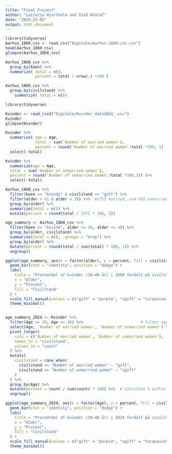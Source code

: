 ```yaml
---
title: "Final Project"
author: "Lucrezia Hjortholm and Zaid Khalaf"
date: "2025-23-05"
output: html_document
---
```


```r
library(tidyverse)
Aarhus_1860_csv <- read_csv("Digitale/Aarhus-1860-csv.csv")
head(Aarhus_1860_csv)
glimpse(Aarhus_1860_csv)
```


```r
Aarhus_1860_csv %>% 
  group_by(koen) %>% 
  summarize( total = n(),
             percent = total / nrow(.) *100 )
```

```r
Aarhus_1860_csv %>% 
  group_by(civilstand) %>% 
    summarize( total = n())

```


```r
library(tidyverse)

Kvinder <- read_csv2("Digitale/Kvinder_data2024_.csv")
Kvinder
glimpse(Kvinder)
```


```r
Kvinder %>% 
  summarize( age = Age,
             total = sum(`Number of married women`),
             percent = round(`Number of married women`/total *100, 1) ) %>% 
  select(-total)
```

```r
Kvinder %>% 
  summarize(age = Age,
  total = sum(`Number of unmarried women`),
  percent = round(`Number of unmarried women`/total *100,1)) %>% 
  select(-total)
```


```r
Aarhus_1860_csv %>% 
  filter(koen == "kvinde" & civilstand == "gift") %>%
  filter(alder < 41 & alder > 29) %>%  #2713 married, and 658 unmarried
  group_by(alder) %>% 
  summarize(total = n()) %>%
  mutate(percent = round(total / 3371 * 100, 1))

```
```r
age_summary <- Aarhus_1860_csv %>%
  filter(koen == "kvinde", alder >= 30, alder <= 40) %>%
  group_by(alder, civilstand) %>%
  summarise(total = n(), .groups = "drop") %>%
  group_by(alder) %>%
  mutate(percent = round(total / sum(total) * 100, 1)) %>%
  ungroup()
```


```r

ggplot(age_summary, aes(x = factor(alder), y = percent, fill = civilstand)) +
  geom_bar(stat = "identity", position = "dodge") +
  labs(
    title = "Procentdel af kvinder (30–40 år) i 1860 fordelt på civilstand",
    x = "Alder",
    y = "Procent",
    fill = "Civilstand"
  ) +
  scale_fill_manual(values = c("gift" = "purple", "ugift" = "turquoise")) +
  theme_minimal()



```


```r
age_summary_2024 <- Kvinder %>%
  filter(Age >= 30, Age <= 40) %>%                         # Filter age 30-40
  select(Age, `Number of married women`, `Number of unmarried women`) %>%  
  pivot_longer(
    cols = c(`Number of married women`, `Number of unmarried women`),  # Pivot to long format
    names_to = "civilstand",
    values_to = "count"
  ) %>%
  mutate(
    civilstand = case_when(
      civilstand == "Number of married women" ~ "gift",
      civilstand == "Number of unmarried women" ~ "ugift"
    )
  ) %>%
  group_by(Age) %>%
  mutate(percent = count / sum(count) * 100) %>%  # Calculate % within each age
  ungroup()
```



```r
ggplot(age_summary_2024, aes(x = factor(Age), y = percent, fill = civilstand)) +
  geom_bar(stat = "identity", position = "dodge") +
  labs(
    title = "Procentdel af kvinder (30–40 år) i 2024 fordelt på civilstand",
    x = "Alder",
    y = "Procent",
    fill = "Civilstand"
  ) +
  scale_fill_manual(values = c("gift" = "purple", "ugift" = "turquoise")) +
  theme_minimal()
```

